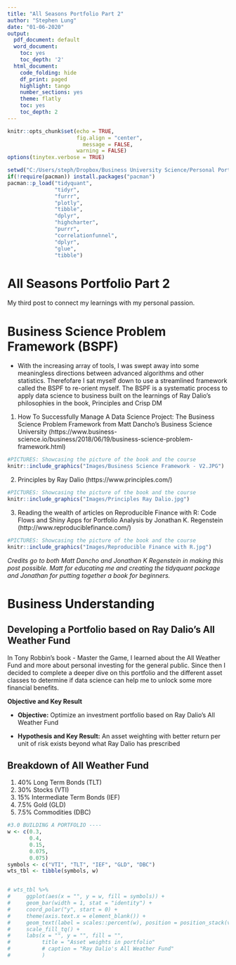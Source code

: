 ```yaml
---
title: "All Seasons Portfolio Part 2"
author: "Stephen Lung"
date: "01-06-2020"
output:
  pdf_document: default
  word_document:
    toc: yes
    toc_depth: '2'
  html_document:
    code_folding: hide
    df_print: paged
    highlight: tango
    number_sections: yes
    theme: flatly
    toc: yes
    toc_depth: 2
---
```


```r
knitr::opts_chunk$set(echo = TRUE,
                      fig.align = "center",
                        message = FALSE,
                      warning = FALSE)
options(tinytex.verbose = TRUE)
```


```r
setwd("C:/Users/steph/Dropbox/Business University Science/Personal Portfolio/Part 2 Draft/All-Seasons-Fund-Part-2")
if(!require(pacman)) install.packages("pacman")
pacman::p_load("tidyquant",
               "tidyr",
               "furrr", 
               "plotly",
               "tibble",
               "dplyr",
               "highcharter",
               "purrr",
               "correlationfunnel",
               "dplyr",
               "glue",
               "tibble")
```

# All Seasons Portfolio Part 2

My third post to connect my learnings with my personal passion.


# Business Science Problem Framework (BSPF)

- With the increasing array of tools, I was swept away into some meaningless directions between advanced algorithms and other statistics. Therefofare I sat myself down to use a streamlined framework called the BSPF to re-orient myself. The BSPF is a systematic process to apply data science to business built on the learnings of Ray Dalio's philosophies in the book, Principles and Crisp DM

1. How To Successfully Manage A Data Science Project: The Business Science Problem Framework from Matt Dancho's Business Science University (https://www.business-science.io/business/2018/06/19/business-science-problem-framework.html)
```r
#PICTURES: Showcasing the picture of the book and the course
knitr::include_graphics("Images/Business Science Framework - V2.JPG")
```


2. Principles by Ray Dalio (https://www.principles.com/)

```r

#PICTURES: Showcasing the picture of the book and the course
knitr::include_graphics("Images/Principles Ray Dalio.jpg")

```


3. Reading the wealth of articles on Reproducible Finance with R: Code Flows and Shiny Apps for Portfolio Analysis by Jonathan K. Regenstein (http://www.reproduciblefinance.com/)
```r

#PICTURES: Showcasing the picture of the book and the course
knitr::include_graphics("Images/Reproducible Finance with R.jpg")

```

_Credits go to both Matt Dancho and Jonathan K Regenstein in making this post possible. Matt for educating me and creating the tidyquant package and Jonathan for putting together a book for beginners._

# Business Understanding

## Developing a Portfolio based on Ray Dalio's All Weather Fund

In Tony Robbin's book - Master the Game, I learned about the All Weather Fund and more about personal investing for the general public. Since then I decided to complete a deeper dive on this portfolio and the different asset classes to determine if data science can help me to unlock some more financial benefits. 

__Objective and Key Result__

- __Objective:__ Optimize an investment portfolio based on Ray Dalio's All Weather Fund

- __Hypothesis and Key Result:__ An asset weighting with better return per unit of risk exists beyond what Ray Dalio has prescribed  


## Breakdown of All Weather Fund

1. 40% Long Term Bonds (TLT)
2. 30% Stocks (VTI)
3. 15% Intermediate Term Bonds (IEF)
4. 7.5% Gold (GLD)
5. 7.5% Commodities (DBC)

```r
#3.0 BUILDING A PORTFOLIO ----
w <- c(0.3,
       0.4,
       0.15,
       0.075,
       0.075)
symbols <- c("VTI", "TLT", "IEF", "GLD", "DBC")
wts_tbl <- tibble(symbols, w)


# wts_tbl %>% 
#     ggplot(aes(x = "", y = w, fill = symbols)) + 
#     geom_bar(width = 1, stat = "identity") + 
#     coord_polar("y", start = 0) + 
#     theme(axis.text.x = element_blank()) +
#     geom_text(label = scales::percent(w), position = position_stack(vjust = 0.5)) +
#     scale_fill_tq() + 
#     labs(x = "", y = "", fill = "",
#          title = "Asset weights in portfolio"
#          # caption = "Ray Dalio's All Weather Fund"
#          )
```

